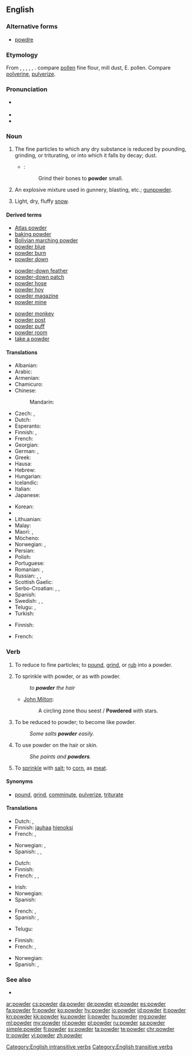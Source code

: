 ==English==

===Alternative forms===
* [[powdre]] {{qualifier|obsolete}}

===Etymology===
From {{etyl|enm|en}} {{term|poudre||lang=enm}}, {{term|pouldre||lang=enm}}, {{etyl|fro|en}} {{term|poudre||lang=fro}}, {{term|poldre||lang=fro}}, {{term|puldre||lang=fro}}, {{etyl|la|en}} {{term|pulvis||lang=la|dust, powder}}. compare [[pollen]] fine flour, mill dust, E. pollen. Compare [[polverine]], [[pulverize]].

===Pronunciation===
* {{a|UK}} {{IPA|/paʊ.də(ɹ)/|lang=en}}
* {{audio|en-us-powder.ogg|Audio (US)|lang=en}}
* {{rhymes|aʊdə(ɹ)|lang=en}}

===Noun===
{{en-noun|~}}

# The fine particles to which any dry substance is reduced by pounding, grinding, or triturating, or into which it falls by decay; dust.
#* {{rfdate}} {{w|William Shakespeare}}:
#*: Grind their bones to '''powder''' small.
# An explosive mixture used in gunnery, blasting, etc.; [[gunpowder]].
# {{context|informal|lang=en}} Light, dry, fluffy [[snow]].

====Derived terms====
{{rel-top3|Terms derived from ''powder'' (noun)}}
* [[Atlas powder]]
* [[baking powder]]
* [[Bolivian marching powder]]
* [[powder blue]]
* [[powder burn]]
* [[powder down]]
{{rel-mid3}}
* [[powder-down feather]]
* [[powder-down patch]]
* [[powder hose]]
* [[powder hoy]]
* [[powder magazine]]
* [[powder mine]]
{{rel-mid3}}
* [[powder monkey]]
* [[powder post]]
* [[powder puff]]
* [[powder room]]
* [[take a powder]]
{{rel-bottom}}

====Translations====
{{trans-top|fine particles}}
* Albanian: {{t|sq|pluhur|m}}
* Arabic: {{t|ar|مسحوق|m|tr=masḥūq|sc=Arab}}
* Armenian: {{t|hy|փոշի|tr=p'oši}}
* Chamicuro: {{t|ccc|ijpe}}
* Chinese:
*: Mandarin: {{t+|cmn|粉|tr=fěn|sc=Hani}}
* Czech: {{t+|cs|prach}}, {{t+|cs|prášek}}
* Dutch: {{t+|nl|poeder|m}}
* Esperanto: {{t|eo|pulvoro}}
* Finnish: {{t+|fi|jauhe}}, {{t+|fi|pulveri}}
* French: {{t+|fr|poudre|m}}
* Georgian: {{t|ka|ფხვნილი|sc=Geor}}
* German: {{t+|de|Puder|m}}, {{t+|de|Pulver|n}}
* Greek: {{t+|el|σκόνη}}
* Hausa: {{t|ha|hoda|f|alt=hōdā̀}}
* Hebrew: {{t+|he|אבקה|f|tr=avka}}
* Hungarian: {{t+|hu|por}}
* Icelandic: {{t+|is|duft|n}}
* Italian: {{t+|it|polvere|m}}
* Japanese: {{t+|ja|粉|tr=こな, kona|sc=Jpan}}
{{trans-mid}}
* Korean: {{t+|ko|가루|tr=garu|sc=Hang}}
* {{trreq|lo}}
* Lithuanian: {{t|lt|milteliai|m-p}}
* Malay: {{t|ms|serbuk}}
* Maori: {{t|mi|nehu}}, {{t|mi|paura}}
* Mòcheno: {{t|mhn|pulver}}
* Norwegian: {{t|no|pudder|n}}, {{t+|no|støv|n}}
* Persian: {{t+|fa|پودر|tr=pudr|sc=fa-Arab}}
* Polish: {{t+|pl|proszek|m}}
* Portuguese: {{t+|pt|pó|m}}
* Romanian: {{t+|ro|pudră|f}}, {{t+|ro|pulbere|f}}
* Russian: {{t+|ru|порошок|m|tr=porošók}}, {{qualifier|cosmetics, medicine}} {{t+|ru|пудра|f|tr=púdra|sc=Cyrl}}, {{qualifier|medicine}} {{t+|ru|присыпка|f|tr=prisýpka|sc=Cyrl}}
* Scottish Gaelic: {{t|gd|fùdar|m}}
* Serbo-Croatian: {{t+|sh|prašak|m}}, {{t|sh|prȃh|m}}, {{t|sh|pràšina|f}}
* Spanish: {{t+|es|polvo|m}}
* Swedish: {{t+|sv|pulver|n}}, {{t|sv|puder|n}}, {{t+|sv|stoft|n}}
* Telugu: {{t+|te|పొడి|tr=poḍi}}, {{t+|te|చూర్ణము|tr=cūrṇamu}}
* Turkish: {{t+|tr|pudra}}
{{trans-bottom}}

{{trans-see|gunpowder}}

{{trans-top|snow}}
* Finnish: {{t+|fi|puuterilumi}}
{{trans-mid}}
* French: {{t+|fr|poudreuse|f}}
{{trans-bottom}}

===Verb===
{{en-verb}}

# {{context|transitive|lang=en}} To reduce to fine particles; to [[pound]], [[grind]], or [[rub]] into a powder.
# {{context|transitive|lang=en}} To sprinkle with powder, or as with powder.
#: ''to '''powder''' the hair''
#* {{rfdate}} [[w:John Milton|John Milton]]:
#*: A circling zone thou seest / '''Powdered''' with stars.
# {{context|intransitive|lang=en}} To be reduced to powder; to become like powder.
#: ''Some salts '''powder''' easily.''
# {{context|intransitive|lang=en}} To use powder on the hair or skin.
#: ''She paints and '''powders'''.''
# {{context|transitive|lang=en}} To [[sprinkle]] with [[salt]]; to [[corn]], as [[meat]].

====Synonyms====
* {{sense|to reduce to fine particles}} [[pound]], [[grind]], [[comminute]], [[pulverize]], [[triturate]]

====Translations====
{{trans-top|to reduce to fine particles}}
* Dutch: {{t|nl|fijnmalen}}, {{t+|nl|malen}}
* Finnish: [[jauhaa]] [[hieno|hienoksi]]
* French: {{t|fr|réduire en poudre}}, {{t+|fr|pulvériser}}
{{trans-mid}}
* Norwegian: {{t|no|pulverisere}}, {{t+|no|knuse}}
* Spanish: {{t|es|reducir a polvo}}, {{t+|es|pulverizar}}, {{t+|es|triturar}}
{{trans-bottom}}

{{trans-top|to sprinkle with powder}}
* Dutch: {{t|nl|bepoederen}}
* Finnish: {{t|fi|sirotella}}
* French: {{t+|fr|poudrer}}, {{t+|fr|pulvériser|alt=pulvériser (sur)}}, {{t+|fr|saupoudrer}}
{{trans-mid}}
* Irish: {{t|ga|púdráil}}
* Norwegian: {{t|no|pudre}}
* Spanish: {{t+|es|espolvorear}}
{{trans-bottom}}

{{trans-top|to be reduced to powder}}
* French: {{t|fr|se réduire en poudre}}, {{t|fr|se pulvériser}}
* Spanish: {{t|es|pulverizarse}}, {{t|es|hacerse polvo}}
{{trans-mid}}
* Telugu: {{t|te|పొడి చేయు|tr=poḍi cēyu}}
{{trans-bottom}}

{{trans-top|to use powder on the hair or skin}}
* Finnish: {{t|fi|puuteroida}}
* French: {{t|fr|se poudrer}}, {{t|fr|se repoudrer}}
{{trans-mid}}
* Norwegian: {{t|no|pudre}}
* Spanish: {{t|es|ponerse polvos}}, {{t|es|empolvarse}}
{{trans-bottom}}

===See also===
* {{pedia}}

[[Category:English intransitive verbs]]
[[Category:English transitive verbs]]

[[ar:powder]]
[[cs:powder]]
[[da:powder]]
[[de:powder]]
[[et:powder]]
[[es:powder]]
[[fa:powder]]
[[fr:powder]]
[[ko:powder]]
[[hy:powder]]
[[io:powder]]
[[id:powder]]
[[it:powder]]
[[kn:powder]]
[[kk:powder]]
[[ku:powder]]
[[li:powder]]
[[hu:powder]]
[[mg:powder]]
[[ml:powder]]
[[my:powder]]
[[nl:powder]]
[[pl:powder]]
[[ru:powder]]
[[sa:powder]]
[[simple:powder]]
[[fi:powder]]
[[sv:powder]]
[[ta:powder]]
[[te:powder]]
[[chr:powder]]
[[tr:powder]]
[[vi:powder]]
[[zh:powder]]